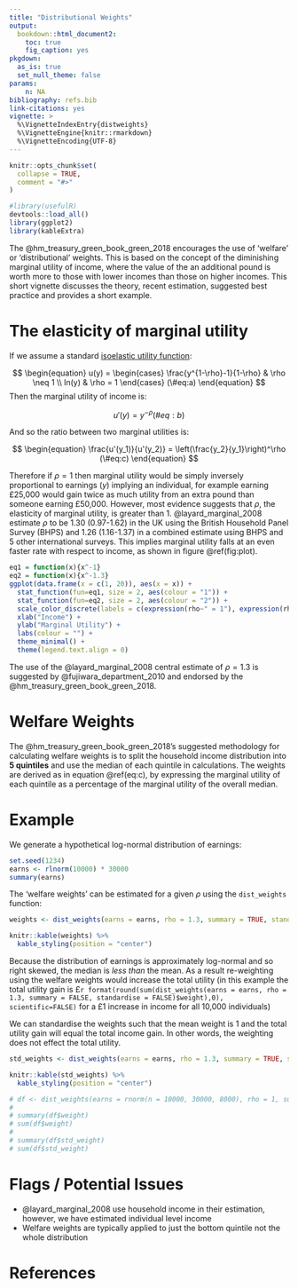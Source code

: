 ```yaml
---
title: "Distributional Weights"
output:
  bookdown::html_document2:
    toc: true
    fig_caption: yes
pkgdown:
  as_is: true
  set_null_theme: false
params:
    n: NA
bibliography: refs.bib
link-citations: yes
vignette: >
  %\VignetteIndexEntry{distweights}
  %\VignetteEngine{knitr::rmarkdown}
  %\VignetteEncoding{UTF-8}
---
```


```r
knitr::opts_chunk$set(
  collapse = TRUE,
  comment = "#>"
)
```

```r
#library(usefulR)
devtools::load_all()
library(ggplot2)
library(kableExtra)
```

The @hm_treasury_green_book_green_2018 encourages the use of 'welfare' or 'distributional' weights. This is based on the concept of the diminishing marginal utility of income, where the value of the an additional pound is worth more to those with lower incomes than those on higher incomes. This short vignette discusses the theory, recent estimation, suggested best practice and provides a short example.

# The elasticity of marginal utility

If we assume a standard [isoelastic utility function](https://en.wikipedia.org/wiki/Isoelastic_utility):

$$
\begin{equation}
  u(y) = \begin{cases}
         \frac{y^{1-\rho}-1}{1-\rho} & \rho \neq 1 \\
         ln(y) & \rho = 1
         \end{cases}
  (\#eq:a)
\end{equation}
$$
Then the marginal utility of income is:

$$
\begin{equation}
  u'(y) = y^{-\rho}
  (\#eq:b)
\end{equation}
$$

And so the ratio between two marginal utilities is:

$$
\begin{equation}
  \frac{u'(y_1)}{u'(y_2)} = \left(\frac{y_2}{y_1}\right)^\rho
  (\#eq:c)
\end{equation}
$$

Therefore if $\rho = 1$ then marginal utility would be simply inversely proportional to earnings ($y$) implying an individual, for example earning £25,000 would gain twice as much utility from an extra pound than someone earning £50,000. However, most evidence suggests that $\rho$, the elasticity of marginal utility, is greater than 1. @layard_marginal_2008 estimate $\rho$ to be 1.30 (0.97-1.62) in the UK using the British Household Panel Survey (BHPS) and 1.26 (1.16-1.37) in a combined estimate using BHPS and 5 other international surveys. This implies marginal utility falls at an even faster rate with respect to income, as shown in figure \@ref(fig:plot). 

```r

eq1 = function(x){x^-1}
eq2 = function(x){x^-1.3}
ggplot(data.frame(x = c(1, 20)), aes(x = x)) + 
  stat_function(fun=eq1, size = 2, aes(colour = "1")) +
  stat_function(fun=eq2, size = 2, aes(colour = "2")) +
  scale_color_discrete(labels = c(expression(rho~" = 1"), expression(rho~"= 1.3"))) +
  xlab("Income") +
  ylab("Marginal Utility") +
  labs(colour = "") +
  theme_minimal() +
  theme(legend.text.align = 0)


```

The use of the @layard_marginal_2008 central estimate of $\rho = 1.3$ is suggested by @fujiwara_department_2010 and endorsed by the @hm_treasury_green_book_green_2018. 

# Welfare Weights

The @hm_treasury_green_book_green_2018's suggested methodology for calculating welfare weights is to split the household income distribution into **5 quintiles** and use the median of each quintile in calculations. The weights are derived as in equation \@ref(eq:c), by expressing the marginal utility of each quintile as a percentage of the marginal utility of the overall median.


# Example

We generate a hypothetical log-normal distribution of earnings:

```r
set.seed(1234)
earns <- rlnorm(10000) * 30000
summary(earns)
```

The 'welfare weights' can be estimated for a given $\rho$ using the `dist_weights` function:

```r
weights <- dist_weights(earns = earns, rho = 1.3, summary = TRUE, standardise = FALSE)
```
```r
knitr::kable(weights) %>% 
  kable_styling(position = "center")
```

Because the distribution of earnings is approximately log-normal and so right skewed, the median is _less than_ the mean. As a result re-weighting using the welfare weights would increase the total utility (in this example the total utility gain is £`r format(round(sum(dist_weights(earns = earns, rho = 1.3, summary = FALSE, standardise = FALSE)$weight),0), scientific=FALSE)` for a £1 increase in income for all 10,000 individuals)

We can standardise the weights such that the mean weight is 1 and the total utility gain will equal the total income gain. In other words, the weighting does not effect the total utility.

```r
std_weights <- dist_weights(earns = earns, rho = 1.3, summary = TRUE, standardise = TRUE)
```
```r
knitr::kable(std_weights) %>% 
  kable_styling(position = "center")
```


```r
# df <- dist_weights(earns = rnorm(n = 10000, 30000, 8000), rho = 1, summary = FALSE, standardise = TRUE)
# 
# summary(df$weight)
# sum(df$weight)
# 
# summary(df$std_weight)
# sum(df$std_weight)
```

# Flags / Potential Issues

- @layard_marginal_2008 use household income in their estimation, however, we have estimated individual level income
- Welfare weights are typically applied to just the bottom quintile not the whole distribution

# References

